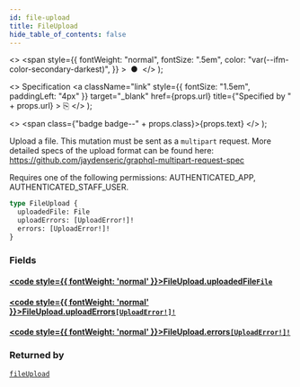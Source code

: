```yaml
---
id: file-upload
title: FileUpload
hide_table_of_contents: false
---
```


  <>
    <span
      style={{
        fontWeight: "normal",
        fontSize: ".5em",
        color: "var(--ifm-color-secondary-darkest)",
      }}
    >
      &nbsp;●&nbsp;
    </span>
  </>
);

  <>
    Specification
    <a
      className="link"
      style={{ fontSize: "1.5em", paddingLeft: "4px" }}
      target="\_blank"
      href={props.url}
      title={"Specified by " + props.url}
    >
      ⎘
    </a>
  </>
);

  <>
    <span class={"badge badge--" + props.class}>{props.text}</span>
  </>
);

Upload a file. This mutation must be sent as a `multipart` request. More detailed specs of the upload format can be found here: https://github.com/jaydenseric/graphql-multipart-request-spec

Requires one of the following permissions: AUTHENTICATED_APP, AUTHENTICATED_STAFF_USER.

```graphql
type FileUpload {
  uploadedFile: File
  uploadErrors: [UploadError!]!
  errors: [UploadError!]!
}
```

### Fields

#### [<code style={{ fontWeight: 'normal' }}>FileUpload.<b>uploadedFile</b></code>](#)<Bullet />[`File`](../../../developer/api-reference/objects/file) <Badge class="secondary" text="object"/>

>

#### [<code style={{ fontWeight: 'normal' }}>FileUpload.<b>uploadErrors</b></code>](#)<Bullet />[`[UploadError!]!`](../../../developer/api-reference/objects/upload-error) <Badge class="secondary" text="non-null"/> <Badge class="secondary" text="object"/>

>

#### [<code style={{ fontWeight: 'normal' }}>FileUpload.<b>errors</b></code>](#)<Bullet />[`[UploadError!]!`](../../../developer/api-reference/objects/upload-error) <Badge class="secondary" text="non-null"/> <Badge class="secondary" text="object"/>

>

### Returned by

[`fileUpload`](../../../developer/api-reference/mutations/file-upload) <Badge class="secondary" text="mutation"/>
